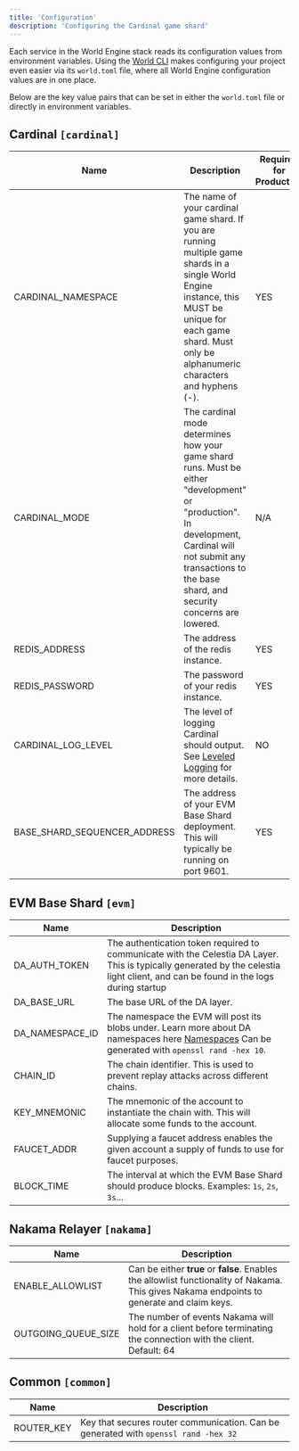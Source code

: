 ```yaml
---
title: 'Configuration'
description: 'Configuring the Cardinal game shard'
---
```


Each service in the World Engine stack reads its configuration values from environment variables. Using the [World CLI](https://github.com/Argus-Labs/world-cli) makes configuring your project even easier via its `world.toml` file, where all World Engine configuration values are in one place.

Below are the key value pairs that can be set in either the `world.toml` file or directly in environment variables.


## Cardinal `[cardinal]`
| Name                         | Description                                                                                                                                                                                                          | Required for Production |
|------------------------------|----------------------------------------------------------------------------------------------------------------------------------------------------------------------------------------------------------------------|-------------------------|
| CARDINAL_NAMESPACE           | The name of your cardinal game shard. If you are running multiple game shards in a single World Engine instance, this MUST be unique for each game shard. Must only be alphanumeric characters and hyphens (-).      | YES                     |
| CARDINAL_MODE                | The cardinal mode determines how your game shard runs. Must be either "development" or "production". In development, Cardinal will not submit any transactions to the base shard, and security concerns are lowered. | N/A                     |
| REDIS_ADDRESS                | The address of the redis instance.                                                                                                                                                                                   | YES                     |
| REDIS_PASSWORD               | The password of your redis instance.                                                                                                                                                                                 | YES                     |
| CARDINAL_LOG_LEVEL           | The level of logging Cardinal should output. See [Leveled Logging](https://github.com/rs/zerolog?tab=readme-ov-file#leveled-logging) for more details.                                                               | NO                      |
| BASE_SHARD_SEQUENCER_ADDRESS | The address of your EVM Base Shard deployment. This will typically be running on port 9601.                                                                                                                          | YES                     |

## EVM Base Shard `[evm]`
| Name            | Description                                                                                                                                                                                            |
|-----------------|--------------------------------------------------------------------------------------------------------------------------------------------------------------------------------------------------------|
| DA_AUTH_TOKEN   | The authentication token required to communicate with the Celestia DA Layer. This is typically generated by the celestia light client, and can be found in the logs during startup                     |
| DA_BASE_URL     | The base URL of the DA layer.                                                                                                                                                                          |
| DA_NAMESPACE_ID | The namespace the EVM will post its blobs under. Learn more about DA namespaces here [Namespaces](https://celestia.org/glossary/namespaced-merkle-tree/) Can be generated with `openssl rand -hex 10`. |                                                                                                                 |
| CHAIN_ID        | The chain identifier. This is used to prevent replay attacks across different chains.                                                                                                                  |
| KEY_MNEMONIC    | The mnemonic of the account to instantiate the chain with. This will allocate some funds to the account.                                                                                               |
| FAUCET_ADDR     | Supplying a faucet address enables the given account a supply of funds to use for faucet purposes.                                                                                                     |
| BLOCK_TIME      | The interval at which the EVM Base Shard should produce blocks. Examples: `1s`, `2s`, `3s`...                                                                                                          |

## Nakama Relayer `[nakama]`
| Name                | Description                                                                                                                                 |
|---------------------|---------------------------------------------------------------------------------------------------------------------------------------------|
| ENABLE_ALLOWLIST    | Can be either **true** or **false**. Enables the allowlist functionality of Nakama. This gives Nakama endpoints to generate and claim keys. |
| OUTGOING_QUEUE_SIZE | The number of events Nakama will hold for a client before terminating the connection with the client. Default: 64                           |

## Common `[common]`
| Name       | Description                                                                         |
|------------|-------------------------------------------------------------------------------------|
| ROUTER_KEY | Key that secures router communication. Can be generated with `openssl rand -hex 32` |